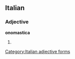 ==Italian==

===Adjective===
'''onomastica''' {{f}}

# {{feminine of|[[onomastico]]}}
[[Category:Italian adjective forms]]